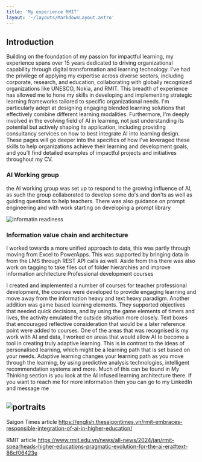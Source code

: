 ```yaml
---
title: 'My experience RMIT'
layout: '~/layouts/MarkdownLayout.astro'
---
```



## Introduction ##
Building on the foundation of my passion for impactful learning, my experience spans over 15 years dedicated to driving organizational capability through digital transformation and learning technology. I've had the privilege of applying my expertise across diverse sectors, including corporate, research, and education, collaborating with globally recognized organizations like UNESCO, Nokia, and RMIT. This breadth of experience has allowed me to hone my skills in developing and implementing strategic learning frameworks tailored to specific organizational needs.  I'm particularly adept at designing engaging blended learning solutions that effectively combine different learning modalities.  Furthermore, I'm deeply involved in the evolving field of AI in learning, not just understanding its potential but actively shaping its application, including providing consultancy services on how to best integrate AI into learning design. These pages will go deeper into the specifics of how I've leveraged these skills to help organizations achieve their learning and development goals, and you'll find detailed examples of impactful projects and initiatives throughout my CV.

### AI Working group ###


the AI working group was set up to respond to the growing influence of AI, as such the group collaborated to develop some do's and don'ts as well as guiding questions to help teachers. There was also guidance on prompt engineering and with work starting on developing a prompt library

![informatin readiness](/src/assets/images/Information_Readiness_1.jpg)


### Information value chain and architecture ###

I worked towards a more unified approach to data, this was partly through moving from Excel to PowerApps. This was supported by bringing data in from the LMS through REST API calls as well. Aside from this there was also work on tagging to take files out of folder hierarchies and improve information architecture 
Professional development courses

I created and implemented a number of courses for teacher professional development, the courses were developed to provide engaging learning and move away from the information heavy and text heavy paradigm. Another addition was game based learning elements. They supported objectives that needed quick decisions, and by using the game elements of timers and lives, the activity emulated the outside situation more closely. Text boxes that encouraged reflective consideration that would be a later reference point were added to courses.
One of the areas that was recognised is my work with AI and data, I worked on areas that would allow AI to become a tool in creating truly adaptive learning. This is in contrast to the ideas of personalised learning, which might be a learning path that is set based on your needs. Adaptive learning changes your learning path as you move through the learning, by using predictive analysis technologies, intelligent recommendation systems and more. Much of this can be found in My Thinking section is you look at the AI infused learning architecture there. If you want to reach me for more information then you can go to my LinkedIn and message me


![portraits](/src/assets/images/ai-generated-portraits.jpg)
---
Saigon Times article 
https://english.thesaigontimes.vn/rmit-embraces-responsible-integration-of-ai-in-higher-education/

RMIT article
https://www.rmit.edu.vn/news/all-news/2024/jan/rmit-spearheads-higher-educations-pragmatic-evolution-for-the-ai-era#text-86cf06423e


